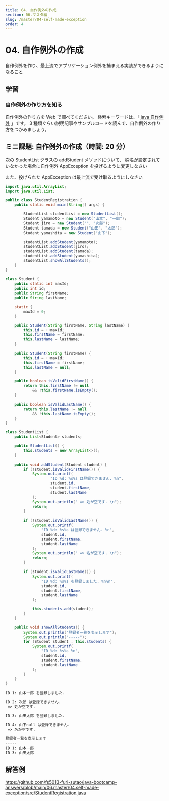 ```yaml
---
title: 04. 自作例外の作成
section: 06.マスタ編
slug: /master/04-self-made-exception
order: 4
---
```


# 04. 自作例外の作成

<p class="goal">
  自作例外を作り、最上流でアプリケーション例外を捕まえる実装ができるようになること
</p>

## 学習

### 自作例外の作り方を知る

自作例外の作り方を Web で調べてください。
検索キーワードは、「 [java 自作例外](https://www.google.com/search?q=java+自作例外) 」です。
3 種類ぐらい説明記事やサンプルコードを読んで、自作例外の作り方をつかみましょう。

## ミニ課題: 自作例外の作成（時間: 20 分）

次の StudentList クラスの addStudent メソッドについて、
姓名が設定されていなかった場合に自作例外 AppException を投げるように変更しなさい

また、投げられた AppException は最上流で受け取るようにしなさい

```java title=src/StudentRegistration.java
import java.util.ArrayList;
import java.util.List;

public class StudentRegistration {
    public static void main(String[] args) {

        StudentList studentList = new StudentList();
        Student yamamoto = new Student("山本", "一郎");
        Student jiro = new Student("", "次郎");
        Student tamada = new Student("山田", "太郎");
        Student yamashita = new Student("山下");

        studentList.addStudent(yamamoto);
        studentList.addStudent(jiro);
        studentList.addStudent(tamada);
        studentList.addStudent(yamashita);
        studentList.showAllStudents();
    }
}

class Student {
    public static int maxId;
    public int id;
    public String firstName;
    public String lastName;

    static {
        maxId = 0;
    }

    public Student(String firstName, String lastName) {
        this.id = ++maxId;
        this.firstName = firstName;
        this.lastName = lastName;
    }

    public Student(String firstName) {
        this.id = ++maxId;
        this.firstName = firstName;
        this.lastName = null;
    }

    public boolean isValidFirstName() {
        return this.firstName != null
            && !this.firstName.isEmpty();
    }

    public boolean isValidLastName() {
        return this.lastName != null
            && !this.lastName.isEmpty();
    }
}

class StudentList {
    public List<Student> students;

    public StudentList() {
        this.students = new ArrayList<>();
    }

    public void addStudent(Student student) {
        if (!student.isValidFirstName()) {
            System.out.printf(
                    "ID %d: %s%s は登録できません. %n",
                    student.id,
                    student.firstName,
                    student.lastName
            );
            System.out.println(" => 姓が空です. \n");
            return;
        }

        if (!student.isValidLastName()) {
            System.out.printf(
                "ID %d: %s%s は登録できません. %n",
                student.id,
                student.firstName,
                student.lastName
            );
            System.out.println(" => 名が空です. \n");
            return;
        }

        if (student.isValidLastName()) {
            System.out.printf(
                "ID %d: %s%s を登録しました. %n%n",
                student.id,
                student.firstName,
                student.lastName
            );

            this.students.add(student);
        }
    }

    public void showAllStudents() {
        System.out.println("登録者一覧を表示します");
        System.out.println("-----");
        for (Student student : this.students) {
            System.out.printf(
                "ID %d: %s%s %n",
                student.id,
                student.firstName,
                student.lastName
            );
        }
    }
}
```

```txt title=自作例外追加後の実行結果
ID 1: 山本一郎 を登録しました.

ID 2: 次郎 は登録できません.
 => 姓が空です.

ID 3: 山田太郎 を登録しました.

ID 4: 山下null は登録できません.
 => 名が空です.

登録者一覧を表示します
-----
ID 1: 山本一郎
ID 3: 山田太郎
```

## 解答例

https://github.com/fs5013-furi-sutao/java-bootcamp-answers/blob/main/06.master/04.self-made-exception/src/StudentRegistration.java
